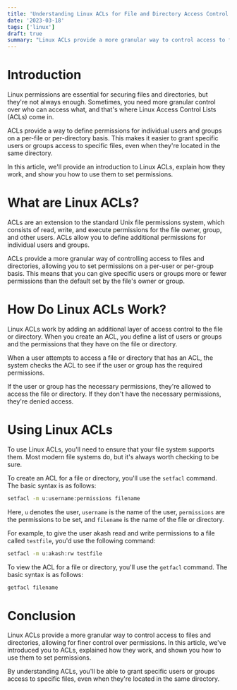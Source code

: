 ```yaml
---
title: 'Understanding Linux ACLs for File and Directory Access Control'
date: '2023-03-18'
tags: ['linux']
draft: true
summary: "Linux ACLs provide a more granular way to control access to files and directories, allowing for finer control over permissions. In this article, we'll introduce you to ACLs, explain how they work, and show you how to use them to set permissions."
---
```


# Introduction

Linux permissions are essential for securing files and directories, but they're not always enough. Sometimes, you need more granular control over who can access what, and that's where Linux Access Control Lists (ACLs) come in.

ACLs provide a way to define permissions for individual users and groups on a per-file or per-directory basis. This makes it easier to grant specific users or groups access to specific files, even when they're located in the same directory.

In this article, we'll provide an introduction to Linux ACLs, explain how they work, and show you how to use them to set permissions.

# What are Linux ACLs?

ACLs are an extension to the standard Unix file permissions system, which consists of read, write, and execute permissions for the file owner, group, and other users. ACLs allow you to define additional permissions for individual users and groups.

ACLs provide a more granular way of controlling access to files and directories, allowing you to set permissions on a per-user or per-group basis. This means that you can give specific users or groups more or fewer permissions than the default set by the file's owner or group.

# How Do Linux ACLs Work?

Linux ACLs work by adding an additional layer of access control to the file or directory. When you create an ACL, you define a list of users or groups and the permissions that they have on the file or directory.

When a user attempts to access a file or directory that has an ACL, the system checks the ACL to see if the user or group has the required permissions.

If the user or group has the necessary permissions, they're allowed to access the file or directory. If they don't have the necessary permissions, they're denied access.

# Using Linux ACLs

To use Linux ACLs, you'll need to ensure that your file system supports them. Most modern file systems do, but it's always worth checking to be sure.

To create an ACL for a file or directory, you'll use the `setfacl` command. The basic syntax is as follows:

```bash
setfacl -m u:username:permissions filename
```

Here, `u` denotes the user, `username` is the name of the user, `permissions` are the permissions to be set, and `filename` is the name of the file or directory.

For example, to give the user akash read and write permissions to a file called `testfile`, you'd use the following command:

```bash
setfacl -m u:akash:rw testfile
```

To view the ACL for a file or directory, you'll use the `getfacl` command. The basic syntax is as follows:

```bash
getfacl filename
```

# Conclusion

Linux ACLs provide a more granular way to control access to files and directories, allowing for finer control over permissions. In this article, we've introduced you to ACLs, explained how they work, and shown you how to use them to set permissions.

By understanding ACLs, you'll be able to grant specific users or groups access to specific files, even when they're located in the same directory.
